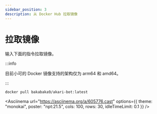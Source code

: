 ```yaml
---
sidebar_position: 3
description: 从 Docker Hub 拉取镜像
---
```


# 拉取镜像

输入下面的指令拉取镜像。

:::info

目前小可的 Docker 镜像支持的架构仅为 arm64 和 amd64。

:::

```sh
docker pull bakabaka9/akari-bot:latest
```

<Asciinema
url="https://asciinema.org/a/605776.cast"
options={{ theme: "monokai", poster: "npt:21.5", cols: 100, rows: 30, idleTimeLimit: 0.1 }}
/>